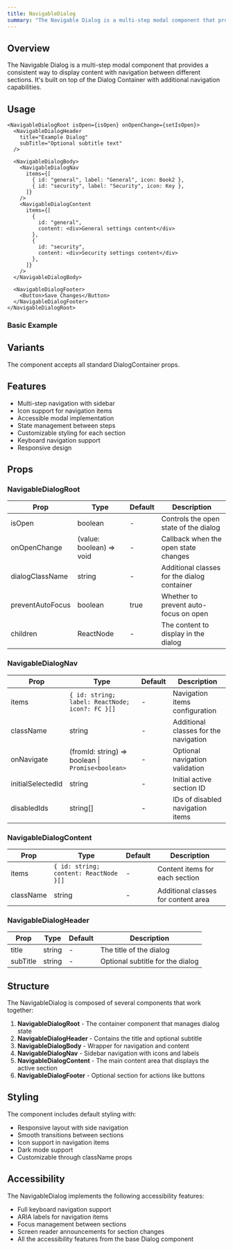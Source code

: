 ```yaml
---
title: NavigableDialog
summary: "The Navigable Dialog is a multi-step modal component that provides a consistent way to display content with navigation between different sections."
---
```


## Overview

The Navigable Dialog is a multi-step modal component that provides a consistent way to display content with navigation between different sections. It's built on top of the Dialog Container with additional navigation capabilities.

## Usage

```tsx
<NavigableDialogRoot isOpen={isOpen} onOpenChange={setIsOpen}>
  <NavigableDialogHeader
    title="Example Dialog"
    subTitle="Optional subtitle text"
  />
  
  <NavigableDialogBody>
    <NavigableDialogNav
      items={[
        { id: "general", label: "General", icon: Book2 },
        { id: "security", label: "Security", icon: Key },
      ]}
    />
    <NavigableDialogContent
      items={[
        {
          id: "general",
          content: <div>General settings content</div>
        },
        {
          id: "security",
          content: <div>Security settings content</div>
        },
      ]}
    />
  </NavigableDialogBody>

  <NavigableDialogFooter>
    <Button>Save Changes</Button>
  </NavigableDialogFooter>
</NavigableDialogRoot>
```

### Basic Example

<NavigableDialogExample />

## Variants

The component accepts all standard DialogContainer props.

## Features

- Multi-step navigation with sidebar
- Icon support for navigation items
- Accessible modal implementation
- State management between steps
- Customizable styling for each section
- Keyboard navigation support
- Responsive design

## Props

### NavigableDialogRoot

| Prop           | Type                    | Default | Description                                    |
|----------------|-------------------------|---------|------------------------------------------------|
| isOpen         | boolean                | -       | Controls the open state of the dialog          |
| onOpenChange   | (value: boolean) => void | -     | Callback when the open state changes           |
| dialogClassName | string                | -       | Additional classes for the dialog container     |
| preventAutoFocus | boolean              | true    | Whether to prevent auto-focus on open          |
| children       | ReactNode              | -       | The content to display in the dialog           |

### NavigableDialogNav

| Prop    | Type                                      | Default | Description                          |
|---------|-------------------------------------------|---------|--------------------------------------|
| items   | `{ id: string; label: ReactNode; icon?: FC }[]` | -   | Navigation items configuration        |
| className | string                                  | -       | Additional classes for the navigation |
| onNavigate | (fromId: string) => boolean \| `Promise<boolean>`| - | Optional navigation validation     |
| initialSelectedId | string                          | -       | Initial active section ID            |
| disabledIds | string[]                             | -       | IDs of disabled navigation items      |

### NavigableDialogContent

| Prop    | Type                                   | Default | Description                          |
|---------|----------------------------------------|---------|--------------------------------------|
| items   | `{ id: string; content: ReactNode }[]`   | -       | Content items for each section       |
| className | string                               | -       | Additional classes for content area   |

### NavigableDialogHeader

| Prop     | Type   | Default | Description                    |
|----------|--------|---------|--------------------------------|
| title    | string | -       | The title of the dialog        |
| subTitle | string | -       | Optional subtitle for the dialog|

## Structure

The NavigableDialog is composed of several components that work together:

1. **NavigableDialogRoot** - The container component that manages dialog state
2. **NavigableDialogHeader** - Contains the title and optional subtitle
3. **NavigableDialogBody** - Wrapper for navigation and content
4. **NavigableDialogNav** - Sidebar navigation with icons and labels
5. **NavigableDialogContent** - The main content area that displays the active section
6. **NavigableDialogFooter** - Optional section for actions like buttons

## Styling

The component includes default styling with:

- Responsive layout with side navigation
- Smooth transitions between sections
- Icon support in navigation items
- Dark mode support
- Customizable through className props

## Accessibility

The NavigableDialog implements the following accessibility features:

- Full keyboard navigation support
- ARIA labels for navigation items
- Focus management between sections
- Screen reader announcements for section changes
- All the accessibility features from the base Dialog component 